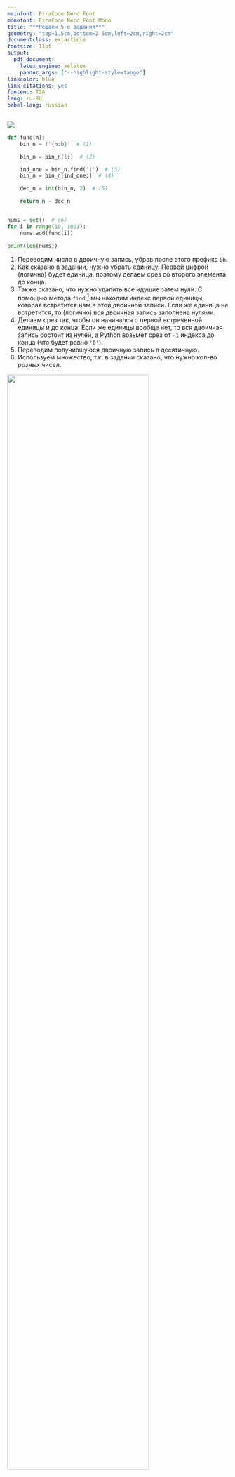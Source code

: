 ```yaml
---
mainfont: FiraCode Nerd Font
monofont: FiraCode Nerd Font Mono
title: "**Решаем 5-е задания**"
geometry: "top=1.5cm,bottom=2.5cm,left=2cm,right=2cm"
documentclass: extarticle
fontsize: 11pt
output:
  pdf_document:
    latex_engine: xelatex
    pandoc_args: ["--highlight-style=tango"]
linkcolor: blue
link-citations: yes
fontenc: T2A
lang: ru-RU
babel-lang: russian
---
```


\center \section{Если дан нормальный диапазон} \center

\center ![](../../data/17324.png) \center

```python
def func(n):
    bin_n = f'{n:b}'  # (1)

    bin_n = bin_n[1:]  # (2)

    ind_one = bin_n.find('1')  # (3)
    bin_n = bin_n[ind_one:]  # (4)

    dec_n = int(bin_n, 2)  # (5)

    return n - dec_n


nums = set()  # (6)
for i in range(10, 1001):
    nums.add(func(i))

print(len(nums))
```

1) Переводим число в двоичную запись, убрав после этого префикс `0b`.
2) Как сказано в задании, нужно убрать единицу. Первой цифрой (логично) будет единица, поэтому делаем срез со второго элемента до конца.
3) Также сказано, что нужно удалить все идущие затем нули. С помощью метода `find` [^1] мы находим индекс первой единицы, которая встретится нам в этой двоичной записи. Если же единица не встретится, то (логично) вся двоичная запись заполнена нулями.
4) Делаем срез так, чтобы он начинался с первой встреченной единицы и до конца. Если же единицы вообще нет, то вся двоичная запись состоит из нулей, а Python возьмет срез от `-1` индекса до конца (что будет равно `'0'`).
5) Переводим получившуюся двоичную запись в десятичную.
6) Используем множество, т.к. в задании сказано, что нужно кол-во *разных* чисел.

[^1]: Если метод `find` не находит нужный элемент, он возвращает `-1`.

\newpage

\section{Переводим в другие системы счисления}
![](../../data/5-ya.png){width=80%}

```python
def convert_to_base(x, base=2):
    result = []  # (1)
    while x > 0:  # (2)
        result = [x % base] + result  # (3)
        x //= base  # (4)

    return result


for n in range(1, 10000):
    r = convert_to_base(n, 5)

    if n % 25 == 0:
        r = r[-3:] + r
    else:
        exc = (n % 25)
        converted_exc = convert_to_base(exc, 5)
        r = r + converted_exc

    dec_r = int(r, 5)  # (5)

    if dec_r > 10_000:  # (6)
        print(n)
        break  # (7)
```

- Описание функции для перевода в другую систему счисления [^2]:
1) Создаем переменную, в которую будем записывать данные перевода числа из десятичной СС в другую (`base`).
2) Будем выполнять следующий цикл, пока число больше нуля.
3) Находим остаток от деления текущего числа на СС и записываем его в список с данными для перевода.
4) Делим текущее число на СС для дальнейшего перевода.

[^2]: Далее будет использоваться аббревиатура СС.

- Основной блок алогоритма:
5) Переводим полученную запись в десятичную.
6) Нам нужно минимальное число, которое больше 10000.
7) Остальные числа нас не интересуют, поэтому завершаем цикл.

\newpage

\center \section{Переводим в другие системы счисления} \center
\center ![](../../data/5-55622.png){width=100%} \center

```python
def func(n):
    bin_n = f'{n:b}'

    for _ in range(3):  # (1)
        digits = [digit for digit in str(n)]  # (2)
        odd = [digit for digit in digits if int(digit) % 2 != 0]  # (3)
        even = [digit for digit in digits if int(digit) % 2 == 0]

        if len(even) > len(odd):
            bin_n += '1'
        elif len(even) < len(odd):
            bin_n += '0'
        else:
            if n % 2 == 0:
                bin_n += '0'
            else:
                bin_n += '1'

        n = int(bin_n, 2)  # (4)


    return int(bin_n, 2)


def get_n(r):
    EXC_BYTES = 8  # (5)
    round_n = r // EXC_BYTES  # (6)

    for n in range(round_n - 100, round_n + 100):  # (7)
        if func(n) >= r:  # (8)
            return n

r_start = 876_544  # (9)
r_end = 1_234_567_899

start_n = get_n(r_start)  # (10)
end_n = get_n(r_end)

print(end_n - start_n)  # (11)
```

- Описание функции:
1) Всего итераций будет 3.
2) Создаем список со всеми цифрами числа.
3) Находим нечетные и четные цифры.
4) Переводим текущее число в десятичное и обновляем наше предыдущее число.

- Описание функции для получения начальных и конечных значений:
5) Кол-во байтов [^4], которые добавляются после использования нашего алгоритма.
6) Находим примерное первоначальное значение для граничного числа из условия задачи.
7) Для получения более точных данных нужно рассмотреть какой-то диапазон чисел.
8) Если текущее число, переведенное с помощью алгоритма, больше или равно нашему граничному числу из условия задачи, то возвращаем его.

- Основной блок:
9) Сохраняем граничные числа из диапазона.
10) Находим их начальные значения.
11) Т.к. нам нужно кол-во чисел из диапазона этих граничных начальных чисел, то просто вычитаем конец из начала.

[^4]: У нас всего 3 итерации. На каждой добавляется одна цифра в конец. Следовательно, всего добавится 3 цифры. Добавление единицы или нуля увеличивают десятичное число примерно вдвое. Следовательно, 3 итерации увеличат число в 8 раз. Советую посмотреть [\text{\underline{объяснение от Кабанова}}](https://www.youtube.com/live/e6LREsEYSgs?si=0ublQCTc_v0lIxhI&t=6638) на этот счет.

\newpage

# Полезные советы

- Если сказано, что нужно сделать восьмибитовую запись (т.е. заполнить запись лишними нулями в начале), то воспользуйтесь [методом `zfill`](https://docs.python.org/3/library/stdtypes.html#str.zfill).
- Если нужно заменить единицы на нолики и наоборот, то нужно единицы поменять на какую-то другую цифру (например, на 2), затем нолики заменить на единицы, а потом двойки - на нолики.
